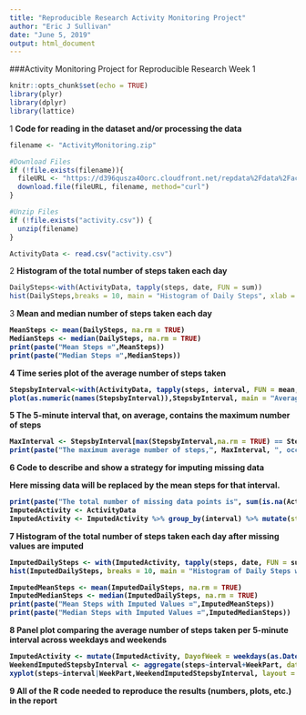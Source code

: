 ---
title: "Reproducible Research Activity Monitoring Project"
author: "Eric J Sullivan"
date: "June 5, 2019"
output: html_document
---

###Activity Monitoring Project for Reproducible Research Week 1

```{r setup, include=FALSE}
knitr::opts_chunk$set(echo = TRUE)
library(plyr)
library(dplyr)
library(lattice)
```

1 <b>Code for reading in the dataset and/or processing the data</b>

```{r}
filename <- "ActivityMonitoring.zip"

#Download Files
if (!file.exists(filename)){
  fileURL <- "https://d396qusza40orc.cloudfront.net/repdata%2Fdata%2Factivity.zip"
  download.file(fileURL, filename, method="curl")
}  

#Unzip Files
if (!file.exists("activity.csv")) { 
  unzip(filename) 
}

ActivityData <- read.csv("activity.csv")
```

2 <b>Histogram of the total number of steps taken each day</b>

```{r}
DailySteps<-with(ActivityData, tapply(steps, date, FUN = sum))
hist(DailySteps,breaks = 10, main = "Histogram of Daily Steps", xlab = "Daily Steps")
```

3 <b>Mean and median number of steps taken each day

```{r}
MeanSteps <- mean(DailySteps, na.rm = TRUE)
MedianSteps <- median(DailySteps, na.rm = TRUE)
print(paste("Mean Steps =",MeanSteps))
print(paste("Median Steps =",MedianSteps))
```

4 <b>Time series plot of the average number of steps taken</b>

```{r}
StepsbyInterval<-with(ActivityData, tapply(steps, interval, FUN = mean, na.rm = TRUE))
plot(as.numeric(names(StepsbyInterval)),StepsbyInterval, main = "Average Steps by Time Interval", xlab = "Time Interval", ylab = "Steps", type = "l")
```

5 <b>The 5-minute interval that, on average, contains the maximum number of steps</b>

```{r}
MaxInterval <- StepsbyInterval[max(StepsbyInterval,na.rm = TRUE) == StepsbyInterval]
print(paste("The maximum average number of steps,", MaxInterval, ", occurs during interval", names(MaxInterval)))
```

6 <b>Code to describe and show a strategy for imputing missing data</b>

Here missing data will be replaced by the mean steps for that interval.

```{r}
print(paste("The total number of missing data points is", sum(is.na(ActivityData$steps))))
ImputedActivity <- ActivityData
ImputedActivity <- ImputedActivity %>% group_by(interval) %>% mutate(steps = ifelse(is.na(steps), round(mean(steps, na.rm = TRUE)), steps))
```


7 <b>Histogram of the total number of steps taken each day after missing values are imputed</b>

```{r}
ImputedDailySteps <- with(ImputedActivity, tapply(steps, date, FUN = sum))
hist(ImputedDailySteps, breaks = 10, main = "Histogram of Daily Steps with Imputed Values", xlab = "Daily Steps")
```
```{r}
ImputedMeanSteps <- mean(ImputedDailySteps, na.rm = TRUE)
ImputedMedianSteps <- median(ImputedDailySteps, na.rm = TRUE)
print(paste("Mean Steps with Imputed Values =",ImputedMeanSteps))
print(paste("Median Steps with Imputed Values =",ImputedMedianSteps))
```

8 <b>Panel plot comparing the average number of steps taken per 5-minute interval across weekdays and weekends</b>

```{r}
ImputedActivity <- mutate(ImputedActivity, DayofWeek = weekdays(as.Date(date, format = "%Y-%m-%d")), WeekPart = ifelse(DayofWeek %in%c("Saturday","Sunday"), "Weekend", "Weekday"))
WeekendImputedStepsbyInterval <- aggregate(steps~interval+WeekPart, data = ImputedActivity, FUN = "mean")
xyplot(steps~interval|WeekPart,WeekendImputedStepsbyInterval, layout = c(1,2), type = "l", xlab = "Interval", ylab = "Steps", main = "Average Steps per Interval for Each Part of the Week")
```

9 <b>All of the R code needed to reproduce the results (numbers, plots, etc.) in the report</b>